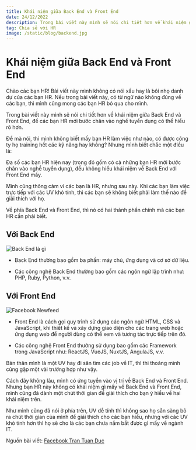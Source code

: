 ```yaml
---
title: Khái niệm giữa Back End và Front End
date: 24/12/2022
description: Trong bài viết này mình sẽ nói chi tiết hơn về khái niệm giữa Back End và Front End, để các bạn HR mới bước chân vào nghề tuyển dụng có thể hiểu rõ hơn.
tag: Chia sẻ với HR
image: /static/blog/backend.jpg
---
```


# Khái niệm giữa Back End và Front End

Chào các bạn HR! Bài viết này mình không có nói xấu hay là bôi nhọ danh dự của các bạn HR. Nếu trong bài viết này, có từ ngữ nào không đúng về các bạn, thì mình cũng mong các bạn HR bỏ qua cho mình.

Trong bài viết này mình sẽ nói chi tiết hơn về khái niệm giữa Back End và Front End, để các bạn HR mới bước chân vào nghề tuyển dụng có thể hiểu rõ hơn.

Để mà nói, thì mình không biết mấy bạn HR làm việc như nào, có được công ty họ training hết các kỹ năng hay không? Nhưng mình biết chắc một điều là:

Đa số các bạn HR hiện nay (trong đó gồm có cả những bạn HR mới bước chân vào nghề tuyển dụng), đều không hiểu khái niệm về Back End với Front End mấy.

Mình cũng thông cảm vì các bạn là HR, nhưng sau này. Khi các bạn làm việc trực tiếp với các UV khó tính, thì các bạn sẽ không biết phải làm thế nào để giải thích với họ.

Về phía Back End và Front End, thì nó có hai thành phần chính mà các bạn HR cần phải biết.

## Với Back End

![Back End là gì](/static/blog/backend.jpg)

- Back End thường bao gồm ba phần: máy chủ, ứng dụng và cơ sở dữ liệu.

- Các công nghệ Back End thường bao gồm các ngôn ngữ lập trình như: PHP, Ruby, Python, v.v.

## Với Front End

![Facebook Newfeed](/static/blog/facebook-newfeed.png)

- Front End là cách gọi quy trình sử dụng các ngôn ngữ HTML, CSS và JavaScript, khi thiết kế và xây dựng giao diện cho các trang web hoặc ứng dụng web để người dùng có thể xem và tương tác trực tiếp trên đó.

- Các công nghệ Front End thường sử dụng bao gồm các Framework trong JavaScript như: ReactJS, VueJS, NuxtJS, AngulaJS, v.v.

Bản thân mình là một UV hay đi săn tìm các job về IT, thì thi thoảng mình cũng gặp một vài trường hợp như vậy.

Cách đây không lâu, mình có ứng tuyển vào vị trí về Back End và Front End. Nhưng bạn HR này không có khái niệm gì mấy về Back End và Front End, mình cũng đã dành một chút thời gian để giải thích cho bạn ý hiểu về hai khái niệm trên.

Như mình cũng đã nói ở phía trên, UV dễ tính thì không sao họ sẵn sàng bỏ ra chút thời gian của mình để giải thích cho các bạn hiểu, nhưng với các UV khó tính hơn thì họ sẽ cho là các bạn chưa nắm bắt được gì mấy về ngành IT.

Nguồn bài viết: [Facebook Tran Tuan Duc](https://www.facebook.com/tuanduc.support/posts/pfbid0378f5pSBDShNXHoj81RF4QVTWHn1nyCcrVASUWabphWqR5ZNWcqBVAwbd7Sexi1obl)

